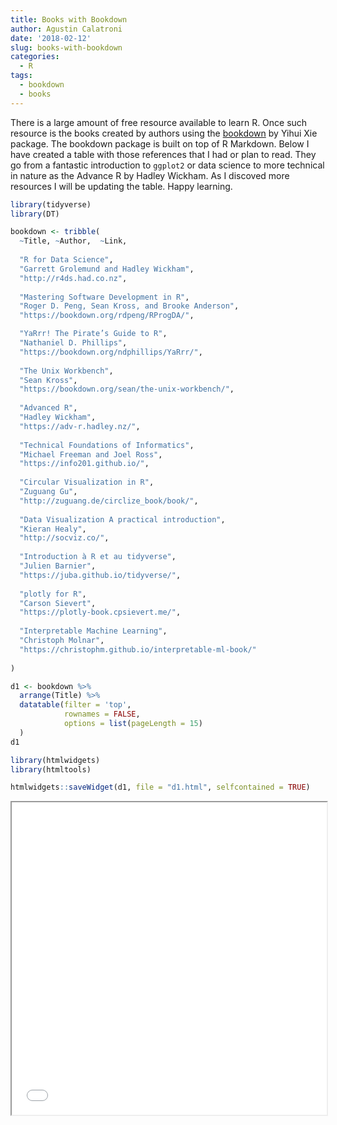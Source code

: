 ```yaml
---
title: Books with Bookdown
author: Agustin Calatroni
date: '2018-02-12'
slug: books-with-bookdown
categories:
  - R
tags:
  - bookdown
  - books
---
```


There is a large amount of free resource available to learn R. Once such resource is the books created by authors using the [bookdown](https://bookdown.org/yihui/bookdown/) by Yihui Xie package. The bookdown package is built on top of R Markdown. Below I have created a table with those references that I had or plan to read. They go from a fantastic introduction to `ggplot2` or data science to more technical in nature as the Advance R by Hadley Wickham. As I discoved more resources I will be updating the table. Happy learning.

```r
library(tidyverse)
library(DT)
```

```r
bookdown <- tribble(
  ~Title, ~Author,  ~Link,
  
  "R for Data Science",
  "Garrett Grolemund and Hadley Wickham",
  "http://r4ds.had.co.nz",
    
  "Mastering Software Development in R",
  "Roger D. Peng, Sean Kross, and Brooke Anderson",
  "https://bookdown.org/rdpeng/RProgDA/",

  "YaRrr! The Pirate’s Guide to R",
  "Nathaniel D. Phillips",
  "https://bookdown.org/ndphillips/YaRrr/",
    
  "The Unix Workbench", 
  "Sean Kross", 
  "https://bookdown.org/sean/the-unix-workbench/",
  
  "Advanced R", 
  "Hadley Wickham", 
  "https://adv-r.hadley.nz/",
    
  "Technical Foundations of Informatics",
  "Michael Freeman and Joel Ross",
  "https://info201.github.io/",
  
  "Circular Visualization in R", 
  "Zuguang Gu", 
  "http://zuguang.de/circlize_book/book/",
  
  "Data Visualization A practical introduction",
  "Kieran Healy",
  "http://socviz.co/",
  
  "Introduction à R et au tidyverse",
  "Julien Barnier",
  "https://juba.github.io/tidyverse/",
    
  "plotly for R",
  "Carson Sievert",
  "https://plotly-book.cpsievert.me/",
    
  "Interpretable Machine Learning",
  "Christoph Molnar",
  "https://christophm.github.io/interpretable-ml-book/"
    
)
```

```r
d1 <- bookdown %>% 
  arrange(Title) %>% 
  datatable(filter = 'top',
            rownames = FALSE,
            options = list(pageLength = 15)
  )
d1
```

```r
library(htmlwidgets)
library(htmltools)

htmlwidgets::saveWidget(d1, file = "d1.html", selfcontained = TRUE)
```

<iframe seamless src="../d1/index.html" width="100%" height="500"></iframe>